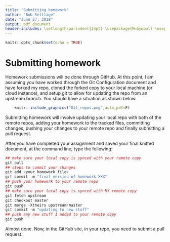 ```yaml
---
title: "Submitting homework"
author: "Bob Settlage"
date: "June 27, 2018"
output: pdf_document
header-includes: \setlength\parindent{24pt} \usepackage{MnSymbol} \usepackage{mathrsfs}
---
```


```r
knitr::opts_chunk$set(echo = TRUE)
```

# Submitting homework

Homework submissions will be done through GitHub.  At this point, I am assuming you have worked through the Git Configuration document and have forked my repo, cloned the forked copy to your local machine (or cloud instance), and setup git to allow for updating the repo from an upstream branch.  You should have a situation as shown below.

```r
    knitr::include_graphics("Git_repos.png",auto_pdf=F)
```

Submitting homework will involve updating your local repo with both of the remote repos, adding your homework to the tracked files, committing changes, pushing your changes to your remote repo and finally submitting a pull request.

After you have completed your assignment and saved your final knitted document, at the command line, type the following:

```r

## make sure your local copy is synced with your remote copy
git pull
## steps to commit your changes
git add <your homework file>
git commit -m "final version of homework XXX"
## push your homework to your remote repo
git push
## make sure your local copy is synced with MY remote copy
git fetch upstream
git checkout master
git merge -Xtheirs upstream/master
git commit -m "updating to new stuff"
## push any new stuff I added to your remote copy
git push
```


Almost done.  Now, in the GitHub site, in your repo, you need to submit a pull request.

